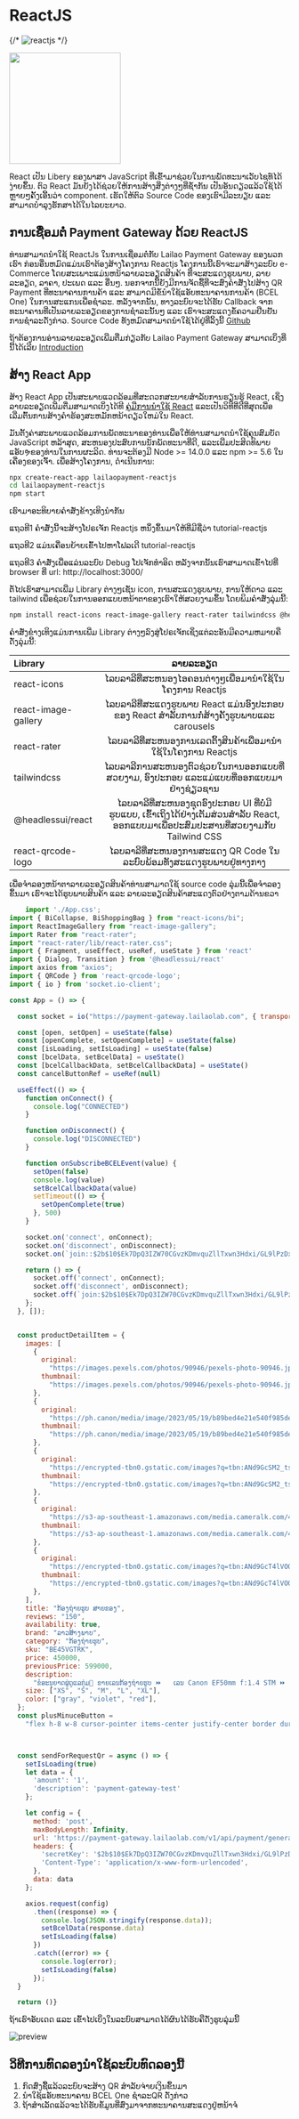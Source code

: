 # ReactJS

{/* ![reactjs](https://upload.wikimedia.org/wikipedia/commons/thumb/a/a7/React-icon.svg/1200px-React-icon.svg.png) */}

<div className="flexCenter">
  <img src="https://upload.wikimedia.org/wikipedia/commons/thumb/a/a7/React-icon.svg/1200px-React-icon.svg.png" width="200" height="200" />
</div>

React ເປັນ Libery ຂອງພາສາ JavaScript ທີ່ເຂົ້າມາຊ່ວຍໃນການພັດທະນາເວັບໄຊທ໌ໄດ້ງ່າຍຂຶ້ນ. ຕົວ React ມັນຍັງໄດ້ຊ່ວຍໃຫ້ການສ້າງສິ່ງຕ່າງໆທີ່ຊ້ຳກັນ ເປັນອັນດຽວແລ້ວໃຊ້ໄດ້ຫຼາຍໆຄັ້ງເອີ້ນວ່າ component. ເຮັດໃຫ້ຕົວ Source Code ຂອງເຮົາມີລະບຽບ ແລະ ສາມາດບຳລຸງຮັກສາໄດ້ໃນໄລຍະຍາວ.

## ການເຊື່ອມຕໍ່ Payment Gateway ດ້ວຍ ReactJS

ທ່ານສາມາດນຳໃຊ້ ReactJs ໃນການເຊື່ອມຕໍ່ກັບ Lailao Payment Gateway ຂອງພວກເຮົາ ກ່ອນອື່ນຫມົດແມ່ນເຮົາຕ້ອງສ້າງໂຄງການ Reactjs ໂຄງການນີ້ເຮົາຈະມາສ້າງລະບົບ e-Commerce ໂດຍສະເພາະແມ່ນຫນ້າລາຍລະອຽດສິນຄ້າ ທີ່ຈະສະແດງຮູບພາບ, ລາຍລະອຽດ, ລາຄາ, ປະເພດ ແລະ ອື່ນໆ. ນອກຈາກນີ້ຍັງມີການຈັດຊື້ທີ່ຈະສົ່ງຄຳສັ່ງໄປສ້າງ QR Payment ທີ່ທະນາຄານການຄ້າ ແລະ ສາມາດມີຂໍ້ນຳໃຊ້ແອັບທະນາຄານການຄ້າ (BCEL One) ໃນການສະແກນເພື່ອຊຳລະ. ຫລັງຈາກນັ້ນ, ທາງລະບົບຈະໄດ້ຮັບ Callback ຈາກທະນາຄານທີ່ເປັນລາຍລະອຽດຂອງການຊຳລະນັ້ນໆ ແລະ ເຮົາຈະສະແດງຂໍ້ຄວາມຢືນຢັນການຊຳລະດັ່ງກ່າວ. Source Code ທັງຫມົດສາມາດນຳໃຊ້ໄດ້ຢູ່ທີ່ລິ້ງນີ້ [Github](https://github.com/tovannapha2/lailaopayment-reactjs)

ຖ້າຕ້ອງການອ່ານລາຍລະອຽດເພີ່ມຕື່ມກ່ຽວກັບ Lailao Payment Gateway ສາມາດເບິ່ງທີ່ນີ້ໄດ້ເລີຍ [Introduction](/)

## ສ້າງ React App

ສ້າງ React App ເປັນສະພາບແວດລ້ອມທີ່ສະດວກສະບາຍສໍາລັບການຮຽນຮູ້ React, ເຊິ່ງລາຍລະອຽດເພີ່ມຕື່ມສາມາດເບິ່ງໄດ້ທີ [ຄູ່ມືການນຳໃຊ້ React](https://react.dev/) ແລະເປັນວິທີທີ່ດີທີ່ສຸດເພື່ອເລີ່ມຕົ້ນການສ້າງຄໍາຮ້ອງສະຫມັກຫນ້າດຽວໃຫມ່ໃນ React.

ມັນຕັ້ງຄ່າສະພາບແວດລ້ອມການພັດທະນາຂອງທ່ານເພື່ອໃຫ້ທ່ານສາມາດນໍາໃຊ້ຄຸນສົມບັດ JavaScript ຫລ້າສຸດ, ສະຫນອງປະສົບການນັກພັດທະນາທີ່ດີ, ແລະເພີ່ມປະສິດທິພາບແອັບຯຂອງທ່ານໃນການຜະລິດ. ທ່ານຈະຕ້ອງມີ Node >= 14.0.0 ແລະ npm >= 5.6 ໃນເຄື່ອງຂອງເຈົ້າ. ເພື່ອສ້າງໂຄງການ, ດໍາເນີນການ:

```bash showLineNumbers copy
npx create-react-app lailaopayment-reactjs
cd lailaopayment-reactjs
npm start
```

ເຮົາມາອະທິບາຍຄຳສັ່ງຂ້າງເທິງນຳກັນ

ແຖວທີ1 ຄຳສັ່ງນີ້ຈະສ້າງໂປຣເຈັກ Reactjs ຫນຶ່ງຂຶ້ນມາໃຫ້ທີ່ມີຊື່ວ່າ tutorial-reactjs

ແຖວທີ2 ແມ່ນເຄື່ອນຍ້າຍເຂົ້າໄປຫາໂຟລເດີ tutorial-reactjs

ແຖວທີ3 ຄຳສັ່ງເພື່ອແລ່ນລະບົບ Debug ໂປເຈັກທຳອິດ ຫລັງຈາກນັ້ນເຮົາສາມາດເຂົ້າໄປທີ່ browser ທີ່ url: http://localhost:3000/

ຕໍ້ໄປເຮົາສາມາດເພີ່ມ Library ຕ່າງໆເຊັ່ນ icon, ການສະແດງຮູບພາບ, ການໃຫ້ດາວ ແລະ tailwind ເພື່ອຊ່ວຍໃນການອອກແບບຫນ້າຕາຂອງເຮົາໃຫ້ສວຍງາມຂຶ້ນ ໂດຍພິມຄຳສັ່ງລຸ່ມນີ້:

```bash showLineNumbers copy
npm install react-icons react-image-gallery react-rater tailwindcss @headlessui/react  react-qrcode-logo
```

ຄຳສັ່ງຂໍາງເທິງແມ່ນການເພີ່ມ Library ຕ່າງໆລົງສູ່ໂປຣເຈັກເຊິ່ງແຕ່ລະອັນມີຄວາມຫມາຍຄືດັ່ງລຸ່ມນີ້:

| Library             |                                                               ລາຍລະອຽດ                                                                |
| :------------------ | :-----------------------------------------------------------------------------------------------------------------------------------: |
| react-icons         |                                        ໄລບລາລີທີ່ສະຫນອງໄອຄອນຕ່າງໆເພື່ອມານຳໃຊ້ໃນໂຄງການ Reactjs                                         |
| react-image-gallery |                       ໄລບລາລີທີ່ສະແດງຮູບພາບ React ແມ່ນອົງປະກອບຂອງ React ສໍາລັບການກໍ່ສ້າງຄັງຮູບພາບແລະ carousels                        |
| react-rater         |                                     ໄລບລາລີທີ່ສະຫນອງການເລດຕິ້ງສິນຄ້າເພື່ອມານຳໃຊ້ໃນໂຄງການ Reactjs                                      |
| tailwindcss         |                         ໄລບລາລີການສະຫນອງຕົວຊ່ວຍໃນການອອກແບບທີ່ສວຍງາມ, ອົງປະກອບ ແລະແມ່ແບບທີ່ອອກແບບມາຢ່າງຊ່ຽວຊານ                         |
| @headlessui/react   | ໄລບລາລີທີ່ສະຫນອງຊຸດອົງປະກອບ UI ທີ່ບໍ່ມີຮູບແບບ, ເຂົ້າເຖິງໄດ້ຢ່າງເຕັມສ່ວນສໍາລັບ React, ອອກແບບມາເພື່ອປະສົມປະສານທີ່ສວຍງາມກັບ Tailwind CSS |
| react-qrcode-logo   |                                  ໄລບລາລີທີ່ສະຫນອງການສະແດງ QR Code ໃນລະບົບພ້ອມທັງສະແດງຮູບພາບຢູ່ທາງກາງ                                  |

ເພື່ອຈຳລອງຫນ້າຕາລາຍລະອຽດສິນຄ້າທ່ານສາມາດໃຊ້ source code ລຸ່ມນີ້ເພື່ອຈຳລອງຂຶ້ນມາ ເຮົາຈະໄດ້ຮູບພາບສິນຄ້າ ແລະ ລາຍລະອຽດສິນຄ້າສະແດງຕົວຢ່າງຕາມດ້ານຂວາ

```jsx showLineNumbers copy
    import './App.css';
import { BiCollapse, BiShoppingBag } from "react-icons/bi";
import ReactImageGallery from "react-image-gallery";
import Rater from "react-rater";
import "react-rater/lib/react-rater.css";
import { Fragment, useEffect, useRef, useState } from 'react'
import { Dialog, Transition } from '@headlessui/react'
import axios from "axios";
import { QRCode } from 'react-qrcode-logo';
import { io } from 'socket.io-client';

const App = () => {

  const socket = io("https://payment-gateway.lailaolab.com", { transports: ['websocket'] });

  const [open, setOpen] = useState(false)
  const [openComplete, setOpenComplete] = useState(false)
  const [isLoading, setIsLoading] = useState(false)
  const [bcelData, setBcelData] = useState()
  const [bcelCallbackData, setBcelCallbackData] = useState()
  const cancelButtonRef = useRef(null)

  useEffect(() => {
    function onConnect() {
      console.log("CONNECTED")
    }

    function onDisconnect() {
      console.log("DISCONNECTED")
    }

    function onSubscribeBCELEvent(value) {
      setOpen(false)
      console.log(value)
      setBcelCallbackData(value)
      setTimeout(() => {
        setOpenComplete(true)
      }, 500)
    }

    socket.on('connect', onConnect);
    socket.on('disconnect', onDisconnect);
    socket.on(`join::$2b$10$Ek7DpQ3IZW70CGvzKDmvquZllTxwn3Hdxi/GL9lPzDxaNYHeSPdg.`, onSubscribeBCELEvent);

    return () => {
      socket.off('connect', onConnect);
      socket.off('disconnect', onDisconnect);
      socket.off(`join:$2b$10$Ek7DpQ3IZW70CGvzKDmvquZllTxwn3Hdxi/GL9lPzDxaNYHeSPdg.`, onSubscribeBCELEvent);
    };
  }, []);


  const productDetailItem = {
    images: [
      {
        original:
          "https://images.pexels.com/photos/90946/pexels-photo-90946.jpeg?auto=compress&cs=tinysrgb&w=600",
        thumbnail:
          "https://images.pexels.com/photos/90946/pexels-photo-90946.jpeg?auto=compress&cs=tinysrgb&w=600",
      },
      {
        original:
          "https://ph.canon/media/image/2023/05/19/b89bed4e21e540f985dedebe80166def_EOS+R100+RF-S18-45mm+Front+Slant.png",
        thumbnail:
          "https://ph.canon/media/image/2023/05/19/b89bed4e21e540f985dedebe80166def_EOS+R100+RF-S18-45mm+Front+Slant.png",
      },
      {
        original:
          "https://encrypted-tbn0.gstatic.com/images?q=tbn:ANd9GcSM2_tsZUuInzUC7Zb6j47i-pSUsNK3Np10X3l62d15mDnFgWrmuv-M0SZ8zuEovF0CeGI&usqp=CAU",
        thumbnail:
          "https://encrypted-tbn0.gstatic.com/images?q=tbn:ANd9GcSM2_tsZUuInzUC7Zb6j47i-pSUsNK3Np10X3l62d15mDnFgWrmuv-M0SZ8zuEovF0CeGI&usqp=CAU",
      },
      {
        original:
          "https://s3-ap-southeast-1.amazonaws.com/media.cameralk.com/486/conversions/1561852319_1274706-thumb.jpg",
        thumbnail:
          "https://s3-ap-southeast-1.amazonaws.com/media.cameralk.com/486/conversions/1561852319_1274706-thumb.jpg",
      },
      {
        original:
          "https://encrypted-tbn0.gstatic.com/images?q=tbn:ANd9GcT4lVOONL9MpQzp34tnFcQcqBBT15fA-maaCg6xgNIOCPem-xxtSBKx6ISdd4jEfuCTid8&usqp=CAU",
        thumbnail:
          "https://encrypted-tbn0.gstatic.com/images?q=tbn:ANd9GcT4lVOONL9MpQzp34tnFcQcqBBT15fA-maaCg6xgNIOCPem-xxtSBKx6ISdd4jEfuCTid8&usqp=CAU",
      },
    ],
    title: "ກ້ອງຖ່າຍຮູບ ສາຍຂອງ",
    reviews: "150",
    availability: true,
    brand: "ລາວສ້າງພາບ",
    category: "ກ້ອງຖ່າຍຮູບ",
    sku: "BE45VGTRK",
    price: 450000,
    previousPrice: 599000,
    description:
      "ຂໍອະນຸຍາດຜູ່ດູແລກຸ່ມ🙂 ຂາຍເລນກ້ອງຖ່າຍຮູບ ⏩   ເລນ Canon EF50mm f:1.4 STM ⏩   ໃຊ້ໄດ້ກັບກ້ອງ DSLR ທັງ FULL FRAME ແລະ APS-C  Filter Hoya Pro1 Digital mc uv(0)",
    size: ["XS", "S", "M", "L", "XL"],
    color: ["gray", "violet", "red"],
  };
  const plusMinuceButton =
    "flex h-8 w-8 cursor-pointer items-center justify-center border duration-100 hover:bg-neutral-100 focus:ring-2 focus:ring-gray-500 active:ring-2 active:ring-gray-500";



  const sendForRequestQr = async () => {
    setIsLoading(true)
    let data = {
      'amount': '1',
      'description': 'payment-gateway-test'
    };

    let config = {
      method: 'post',
      maxBodyLength: Infinity,
      url: 'https://payment-gateway.lailaolab.com/v1/api/payment/generate-bcel-qr',
      headers: {
        'secretKey': '$2b$10$Ek7DpQ3IZW70CGvzKDmvquZllTxwn3Hdxi/GL9lPzDxaNYHeSPdg.',
        'Content-Type': 'application/x-www-form-urlencoded',
      },
      data: data
    };

    axios.request(config)
      .then((response) => {
        console.log(JSON.stringify(response.data));
        setBcelData(response.data)
        setIsLoading(false)
      })
      .catch((error) => {
        console.log(error);
        setIsLoading(false)
      });
  }

  return ()}

```

ຖ້າເຮົາອັບເດດ ແລະ ເຂົ້າໄປເບິ່ງໃນລະບົບສາມາດໄດ້ຜົນໄດ້ຮັບຄືດັ່ງຮູບລຸ່ມນີ້

![preview](https://doc-payment.lailaolab.la/images/screen1.jpg)

## ວິທີການທົດລອງນຳໃຊ້ລະບົບທົດລອງນີ້

1. ກົດສົ່ງຊື້ແລ້ວລະບົບຈະສ້າງ QR ສຳລັບຈ່າຍເງິນຂຶ້ນມາ
2. ນຳໃຊ້ແອັບທະນາຄານ BCEL One ຊຳລະQR ດັ່ງກ່າວ
3. ຖ້າສຳເລັດແລ້ວຈະໄດ້ຮັບຂໍ້ມູນທີ່ສົ່ງມາຈາກທະນາຄານສະແດງຢູ່ຫນ້າຈໍ

